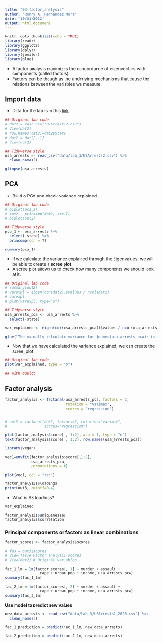 ```yaml
---
title: "03-factor_analysis"
author: "Ronny A. Hernández Mora"
date: "19/01/2022"
output: html_document
---
```


```r
knitr::opts_chunk$set(echo = TRUE)
library(readr)
library(ggplot2)
library(dplyr)
library(janitor)
library(glue)
```

 - A factor analysis maximizes the concordance of eigenvectors with
 components (called factors)
 - Factors can be though as the underlying mechanisms that cause the relations
 between the variables we measure.

## Import data

 - Data for the lab is in this [link]("http://tinyurl.com/mv690/lab/2B/data")
 
```r
## Original lab code
# dat2 = read.csv("USArrests2.csv")
# View(dat2)
# row.names(dat2)=dat2$State
# dat2 = dat2[,-1]
# View(dat2)

## Tidyverse style
usa_arrests <- read_csv("data/lab_3/USArrests2.csv") %>% 
  clean_names()

glimpse(usa_arrests)
```

## PCA

 - Build a PCA and check variance explained
```r
## Original lab code
# biplot(pca_1)
# out2 = princomp(dat2, cor=T)
# biplot(out2)

## Tidyverse style
pca_1 <- usa_arrests %>% 
  select(-state) %>% 
  princomp(cor = T)

summary(pca_1)
```

 - If we calculate the variance explained through the Eigenvalues, we will
 be able to create a **scree plot**.
 - A scree plot allows us to check how many components we should look at it.
```r
## Original lab code
# summary(out2)
# varexpl = eigen(cor(dat2))$values / ncol(dat2)
# varexpl
# plot(varexpl, type="o")

## Tidyverse style
usa_arrests_pca <- usa_arrests %>% 
  select(-state)

var_explained <- eigen(cor(usa_arrests_pca))$values / ncol(usa_arrests_pca)

glue("The manually calculate variance for {names(usa_arrests_pca)} is: {var_explained}")
```

 - Now that we have calculated the variance explained, we can create the
 scree_plot
```r
## Original lab code
plot(var_explained, type = "o")

## With ggplot

```

## Factor analysis

```r
factor_analysis <- factanal(usa_arrests_pca, factors = 2,
                            rotation = "varimax",
                            scores = "regression")


# out3 = factanal(dat2, factors=2, rotation="varimax",
#                 scores="regression")
```

```r
plot(factor_analysis$score[ , 1:2], asp = 1, type = "n")
text(factor_analysis$score[ , 1:2], row.names(usa_arrests_pca))

library(vegan)

vec1=envfit(factor_analysis$score[,1:2],
            usa_arrests_pca,
            permutations = 0)

plot(vec1, col = "red")

factor_analysis$loadings
print(out3, cutoff=0.4)
```

 - What is SS loadings?
 
```r
var_explained
```

```r
factor_analysis$uniquenesses
factor_analysis$correlation
```

### Principal components or factors as linear combinations

```r
factor_scores <- factor_analysis$scores

# fas = out3$scores
# View(fas)# Factor analysis scores
# View(dat2) # Original variables
```


```r
fac_1_lm = lm(factor_scores[, 1] ~ murder + assault +
                rape + urban_pop + income, usa_arrests_pca)
summary(fac_1_lm)

fac_2_lm = lm(factor_scores[, 2] ~ murder + assault +
                rape + urban_pop + income, usa_arrests_pca)
summary(fac_2_lm)
```

**Use model to predict new values**

```r
new_data_arrests <- read_csv("data/lab_3/USArrests2_2020.csv") %>% 
  clean_names()

fac_1_prediction = predict(fac_1_lm, new_data_arrests)

fac_2_prediction = predict(fac_2_lm, new_data_arrests)

```

